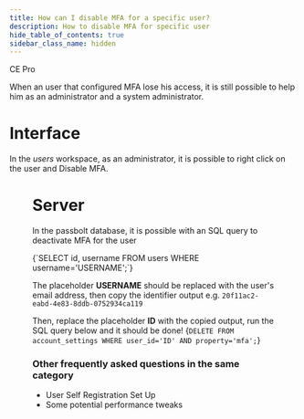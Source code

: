 ```yaml
---
title: How can I disable MFA for a specific user?
description: How to disable MFA for specific user
hide_table_of_contents: true
sidebar_class_name: hidden
---
```



<div style={{display: "flex", gap: "1rem"}}>
  <Chips link="https://www.passbolt.com/ce/docker" isUnderMainTitle={true}>CE</Chips>
  <Chips link="https://www.passbolt.com/pricing/pro" isUnderMainTitle={true}>Pro</Chips>
</div>

When an user that configured MFA lose his access, it is still possible to help him as an administrator and a system administrator.

# Interface

In the *users* workspace, as an administrator, it is possible to right click on the user and Disable MFA.

<Figure
  src={
    '/img/help/2025/04/disable-mfa.png'
  }
  alt={'Disable MFA from the users workspace'}
  caption={'fig. Disable MFA from the users workspace'}
/>


# Server

In the passbolt database, it is possible with an SQL query to deactivate MFA for the user

<CodeBlock>
{`SELECT id, username FROM users WHERE username='USERNAME';`}
</CodeBlock>

The placeholder **USERNAME** should be replaced with the user's email address, then copy the identifier output e.g. `20f11ac2-eabd-4e83-8ddb-0752934ca119`


Then, replace the placeholder **ID** with the copied output, run the SQL query below and it should be done!
<CodeBlock>
{`DELETE FROM account_settings WHERE user_id='ID' AND property='mfa';`}
</CodeBlock>


### Other frequently asked questions in the same category
<ul>
    <li>
        <Link to={`/docs/admin/user-provisioning/self-registration/`}>
          User Self Registration Set Up
        </Link>
    </li>
    <li>
        <Link to={`/docs/hosting/troubleshooting/performance-tweaks/`}>
          Some potential performance tweaks
        </Link>
    </li>
</ul>
